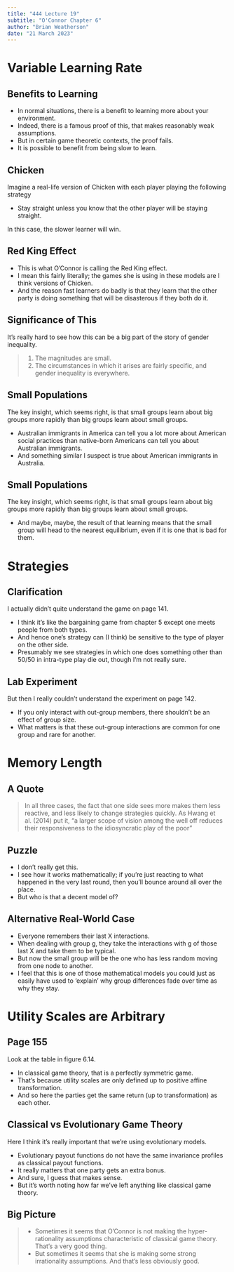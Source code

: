 ```yaml
---
title: "444 Lecture 19"
subtitle: "O'Connor Chapter 6"
author: "Brian Weatherson"
date: "21 March 2023"
---
```


# Variable Learning Rate

## Benefits to Learning

- In normal situations, there is a benefit to learning more about your environment.
- Indeed, there is a famous proof of this, that makes reasonably weak assumptions.
- But in certain game theoretic contexts, the proof fails.
- It is possible to benefit from being slow to learn.

## Chicken

Imagine a real-life version of Chicken with each player playing the following strategy

- Stay straight unless you know that the other player will be staying straight. \pause

In this case, the slower learner will win.

## Red King Effect

- This is what O'Connor is calling the Red King effect.
- I mean this fairly literally; the games she is using in these models are I think versions of Chicken.
- And the reason fast learners do badly is that they learn that the other party is doing something that will be disasterous if they both do it.

## Significance of This

It's really hard to see how this can be a big part of the story of gender inequality.

> 1. The magnitudes are small.
> 2. The circumstances in which it arises are fairly specific, and gender inequality is everywhere.

## Small Populations

The key insight, which seems right, is that small groups learn about big groups more rapidly than big groups learn about small groups.

- Australian immigrants in America can tell you a lot more about American social practices than native-born Americans can tell you about Australian immigrants.
- And something similar I suspect is true about American immigrants in Australia.

## Small Populations

The key insight, which seems right, is that small groups learn about big groups more rapidly than big groups learn about small groups.

- And maybe, maybe, the result of that learning means that the small group will head to the nearest equilibrium, even if it is one that is bad for them.

# Strategies

## Clarification

I actually didn't quite understand the game on page 141.

- I think it's like the bargaining game from chapter 5 except one meets people from both types.
- And hence one's strategy can (I think) be sensitive to the type of player on the other side.
- Presumably we see strategies in which one does something other than 50/50 in intra-type play die out, though I'm not really sure.

## Lab Experiment

But then I really couldn't understand the experiment on page 142.

- If you only interact with out-group members, there shouldn't be an effect of group size.
- What matters is that these out-group interactions are common for one group and rare for another.

# Memory Length

## A Quote

> In all three cases, the fact that one side sees more makes them less reactive, and less likely to change strategies quickly. As Hwang et al. (2014) put it, “a larger scope of vision among the well off reduces their responsiveness to the idiosyncratic play of the poor”

## Puzzle

- I don't really get this.
- I see how it works mathematically; if you're just reacting to what happened in the very last round, then you'll bounce around all over the place.
- But who is that a decent model of?

## Alternative Real-World Case

- Everyone remembers their last X interactions.
- When dealing with group g, they take the interactions with g of those last X and take them to be typical. \pause
- But now the small group will be the one who has less random moving from one node to another.
- I feel that this is one of those mathematical models you could just as easily have used to 'explain' why group differences fade over time as why they stay.

# Utility Scales are Arbitrary

## Page 155

Look at the table in figure 6.14.

- In classical game theory, that is a perfectly symmetric game.
- That's because utility scales are only defined up to positive affine transformation.
- And so here the parties get the same return (up to transformation) as each other.

## Classical vs Evolutionary Game Theory

Here I think it's really important that we're using evolutionary models.

- Evolutionary payout functions do not have the same invariance profiles as classical payout functions.
- It really matters that one party gets an extra bonus.
- And sure, I guess that makes sense.
- But it's worth noting how far we've left anything like classical game theory.

## Big Picture

> - Sometimes it seems that O'Connor is not making the hyper-rationality assumptions characteristic of classical game theory. That's a very good thing.
> - But sometimes it seems that she is making some strong irrationality assumptions. And that's less obviously good.

